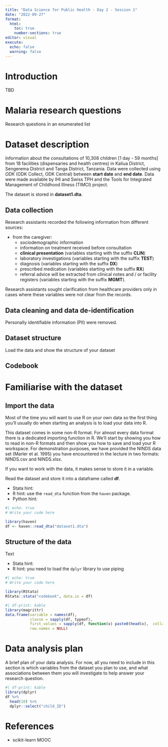 ```yaml
---
title: "Data Science for Public Health - Day 2 - Session 1"
date: "2022-09-27"
format:
  html:
    toc: true
    number-sections: true
editor: visual
execute:
  echo: false
  warning: false
---
```


# Introduction

TBD

# Malaria research questions

Research questions in an enumerated list

# Dataset description

Information about the consultations of 10,308 children [1 day - 59 months] from 18 facilities (dispensaries and health centres) in Kaliua District, Sengerema District and Tanga District, Tanzania. Data were collected using *ODK* (ODK Collect, ODK Central) between **start date** and **end date**. Data were made available by IHI and Swiss TPH and the Tools for Integrated Management of Childhood Illness (TIMCI) project.

The dataset is stored in **dataset1.dta**.

## Data collection

Research assistants recorded the following information from different sources:

-   from the caregiver:
    -   sociodemographic information
    -   information on treatment received before consultation
    -   **clinical presentation** (variables starting with the suffix **CLIN**)
    -   laboratory investigations (variables starting with the suffix **TEST**)
    -   diagnosis (variables starting with the suffix **DX**)
    -   prescribed medication (variables starting with the suffix **RX**)
    -   referral advice will be extracted from clinical notes and / or facility registers (variables starting with the suffix **MGMT**).

Research assistants sought clarification from healthcare providers only in cases where these variables were not clear from the records.

## Data cleaning and data de-identification

Personally identifiable information (PII) were removed.

## Dataset structure

Load the data and show the structure of your dataset

## Codebook

# Familiarise with the dataset

## Import the data

Most of the time you will want to use R on your own data so the first thing you’ll usually do when starting an analysis is to load your data into R. 

This dataset comes in some non-R format. For almost every data format there is a dedicated importing function in R. We’ll start by showing you how to read in non-R formats and then show you how to save and load your R workspace. For demonstration purposes, we have provided the NINDS data set (Marler et al. 1995) you have encountered in the lecture in two formats: NINDS.csv and NINDS.xlsx.

If you want to work with the data, it makes sense to store it in a variable.

Read the dataset and store it into a dataframe called **df**.

-   Stata hint:
-   R hint: use the `read_dta` function from the `haven` package.
-   Python hint:

```r
#| echo: true
# Write your code here
```

```r
library(haven)
df <- haven::read_dta("dataset1.dta")
```

## Structure of the data

Text

* Stata hint:
* R hint: you need to load the `dplyr` library to use piping

```r
#| echo: true
# Write your code here
```

```r
library(RStata)
RStata::stata("codebook", data.in = df)
```

```r
#| df-print: kable
library(magrittr)
data.frame(variable = names(df),
           classe = sapply(df, typeof),
           first_values = sapply(df, function(x) paste0(head(x),  collapse = ", ")),
           row.names = NULL)
```

# Data analysis plan

A brief plan of your data analysis. For now, all you need to include in this section is which variables from the dataset you plan to use, and what associations between them you will investigate to help answer your research question.

```r
#| df-print: kable
library(dplyr)
df %>%
  head(10) %>% 
  dplyr::select("child_ID")
```
# References

-   scikit-learn MOOC
